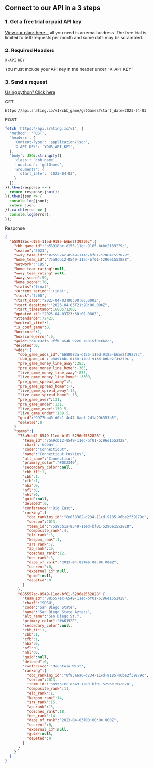 ## Connect to our API in a 3 steps

### 1. Get a free trial or paid API key
[View our plans here...](https://srating.io/pricing) all you need is an email address. The free trial is limited to 500 requests per month and some data may be scrambled.

### 2. Required Headers
```console
X-API-KEY
```
You must include your API key in the header under "X-API-KEY"

### 3. Send a request

[Using python? Click here](/python)

GET

```console
https://api.srating.io/v1/cbb_game/getGames?start_date=2023-04-03
```

POST
```js {5} copy filename="javascript"
fetch('https://api.srating.io/v1', {
  'method': 'POST',
  'headers': {
    'Content-Type': 'application/json',
    'X-API-KEY': 'YOUR_API_KEY',
  },
  'body': JSON.stringify({
    'class': 'cbb_game',
    'function': 'getGames',
    'arguments': {
      'start_date': '2023-04-03',
    }
  }),
}).then(response => {
  return response.json();
}).then(json => {
  console.log(json);
  return json;
}).catch(error => {
  console.log(error);
});
```

Response
```json
{
  "b58918bc-d155-11ed-9185-b6be2f39279c":{
    "cbb_game_id":"b58918bc-d155-11ed-9185-b6be2f39279c",
    "season":"2023",
    "away_team_id":"885557ec-8549-11ed-bf01-5296e1552828",
    "home_team_id":"75a9cb12-8549-11ed-bf01-5296e1552828",
    "network":"CBS",
    "home_team_rating":null,
    "away_team_rating":null,
    "away_score":59,
    "home_score":76,
    "status":"final",
    "current_period":"Final",
    "clock":"0:00",
    "start_date":"2023-04-03T00:00:00.000Z",
    "start_datetime":"2023-04-03T21:20:00.000Z",
    "start_timestamp":1680571200,
    "updated_at":"2023-04-03T23:38:01.000Z",
    "attendance":72423,
    "neutral_site":1,
    "is_conf_game":0,
    "boxscore":1,
    "boxscore_error":0,
    "guid":"a18c3efa-9ffb-454b-9226-46315f9e8b22",
    "deleted":0,
    "odds":{
      "cbb_game_odds_id":"6680083a-d156-11ed-9185-b6be2f39279c",
      "cbb_game_id":"b58918bc-d155-11ed-9185-b6be2f39279c",
      "pre_game_money_line_away":283,
      "pre_game_money_line_home":-363,
      "live_game_money_line_away":875,
      "live_game_money_line_home":-3500,
      "pre_game_spread_away":7,
      "pre_game_spread_home":-7,
      "live_game_spread_away":13,
      "live_game_spread_home":-13,
      "pre_game_over":131,
      "pre_game_under":131,
      "live_game_over":139.5,
      "live_game_under":139.5,
      "guid":"9977bb40-d0c1-4c47-8aef-2d1a296353b5",
      "deleted":0
    },
    "teams":{
      "75a9cb12-8549-11ed-bf01-5296e1552828":{
        "team_id":"75a9cb12-8549-11ed-bf01-5296e1552828",
        "char6":"UCONN",
        "code":"Connecticut",
        "name":"Connecticut Huskies",
        "alt_name":"Connecticut",
        "primary_color":"#0C2340",
        "secondary_color":null,
        "cbb_d1":1,
        "cbb":1,
        "cfb":1,
        "nba":0,
        "nfl":0,
        "nhl":0,
        "guid":null,
        "deleted":0,
        "conference":"Big East",
        "ranking":{
          "cbb_ranking_id":"8e858382-d234-11ed-9185-b6be2f39279c",
          "season":2023,
          "team_id":"75a9cb12-8549-11ed-bf01-5296e1552828",
          "composite_rank":4,
          "elo_rank":6,
          "kenpom_rank":1,
          "srs_rank":2,
          "ap_rank":10,
          "coaches_rank":12,
          "net_rank":8,
          "date_of_rank":"2023-04-03T00:00:00.000Z",
          "current":0,
          "external_id":null,
          "guid":null,
          "deleted":0
        }
      },
      "885557ec-8549-11ed-bf01-5296e1552828":{
        "team_id":"885557ec-8549-11ed-bf01-5296e1552828",
        "char6":"SDSU",
        "code":"San Diego State",
        "name":"San Diego State Aztecs",
        "alt_name":"San Diego St.",
        "primary_color":"#A6192E",
        "secondary_color":null,
        "cbb_d1":1,
        "cbb":1,
        "cfb":1,
        "nba":0,
        "nfl":0,
        "nhl":0,
        "guid":null,
        "deleted":0,
        "conference":"Mountain West",
        "ranking":{
          "cbb_ranking_id":"8f93a6a6-d234-11ed-9185-b6be2f39279c",
          "season":2023,
          "team_id":"885557ec-8549-11ed-bf01-5296e1552828",
          "composite_rank":11,
          "elo_rank":1,
          "kenpom_rank":14,
          "srs_rank":15,
          "ap_rank":18,
          "coaches_rank":18,
          "net_rank":14,
          "date_of_rank":"2023-04-03T00:00:00.000Z",
          "current":0,
          "external_id":null,
          "guid":null,
          "deleted":0
        }
      }
    }
  }
}
```